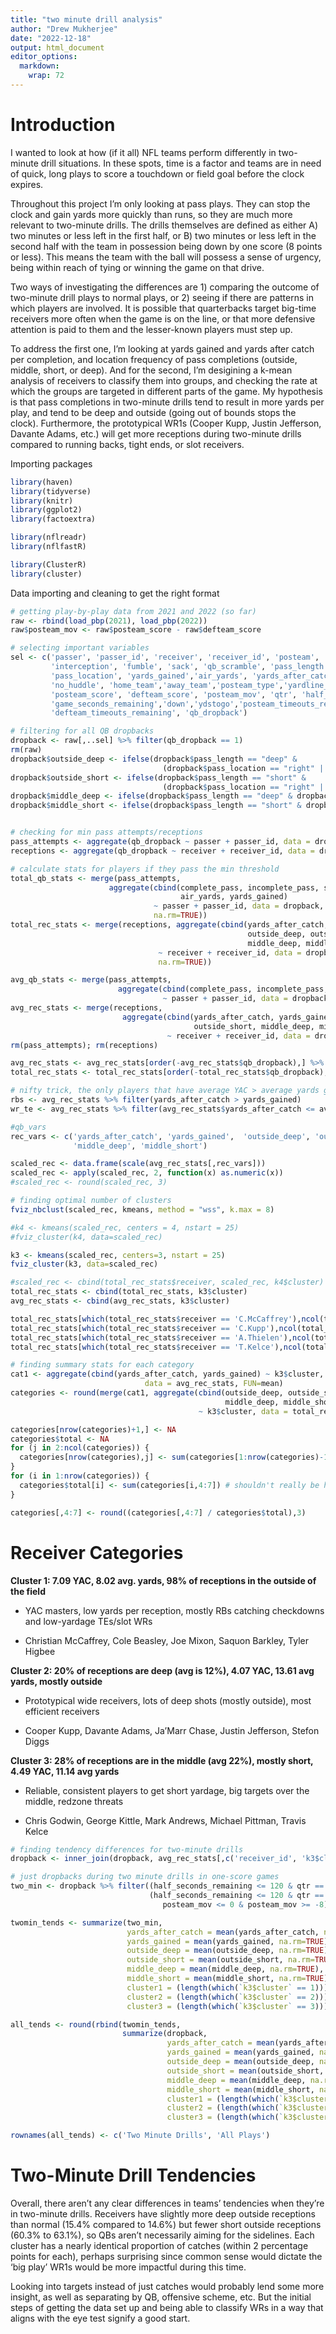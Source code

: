 ---
title: "two minute drill analysis"
author: "Drew Mukherjee"
date: "2022-12-18"
output: html_document
editor_options: 
  markdown: 
    wrap: 72
---

# Introduction

I wanted to look at how (if it all) NFL teams perform differently in two-minute drill situations. In these spots, time is a factor and teams are in need of quick, long plays to score a touchdown or field goal before the clock expires. 

Throughout this project I'm only looking at pass plays. They can stop the clock and gain yards more quickly than runs, so they are much more relevant to two-minute drills. The drills themselves are defined as either A) two minutes or less left in the first half, or B) two minutes or less left in the second half with the team in possession being down by one score (8 points or less). This means the team with the ball will possess a sense of urgency, being within reach of tying or winning the game on that drive.

Two ways of investigating the differences are 1) comparing the outcome of two-minute drill plays to normal plays, or 2) seeing if there are patterns in which players are involved. It is possible that quarterbacks target big-time receivers more often when the game is on the line, or that more defensive attention is paid to them and the lesser-known players must step up. 

To address the first one, I'm looking at yards gained and yards after catch per completion, and location frequency of pass completions (outside, middle, short, or deep). And for the second, I'm desigining a k-mean analysis of receivers to classify them into groups, and checking the rate at which the groups are targeted in different parts of the game. My hypothesis is that pass completions in two-minute drills tend to result in more yards per play, and tend to be deep and outside (going out of bounds stops the clock). Furthermore, the prototypical WR1s (Cooper Kupp, Justin Jefferson, Davante Adams, etc.) will get more receptions during two-minute drills compared to running backs, tight ends, or slot receivers.


Importing packages

```{r packages}
library(haven)
library(tidyverse)
library(knitr)
library(ggplot2)
library(factoextra)

library(nflreadr)
library(nflfastR)

library(ClusterR)
library(cluster)
```

Data importing and cleaning to get the right format

```{r setup}
# getting play-by-play data from 2021 and 2022 (so far)
raw <- rbind(load_pbp(2021), load_pbp(2022))
raw$posteam_mov <- raw$posteam_score - raw$defteam_score

# selecting important variables
sel <- c('passer', 'passer_id', 'receiver', 'receiver_id', 'posteam', 'complete_pass', 'incomplete_pass', 
         'interception', 'fumble', 'sack', 'qb_scramble', 'pass_length',
         'pass_location', 'yards_gained','air_yards', 'yards_after_catch', 'shotgun', 
         'no_huddle', 'home_team','away_team','posteam_type','yardline_100',
         'posteam_score', 'defteam_score', 'posteam_mov', 'qtr', 'half_seconds_remaining', 
         'game_seconds_remaining','down','ydstogo','posteam_timeouts_remaining',
         'defteam_timeouts_remaining', 'qb_dropback')

# filtering for all QB dropbacks
dropback <- raw[,..sel] %>% filter(qb_dropback == 1)
rm(raw)
dropback$outside_deep <- ifelse(dropback$pass_length == "deep" & 
                                  (dropback$pass_location == "right" | dropback$pass_location == "left"), 1, 0)
dropback$outside_short <- ifelse(dropback$pass_length == "short" & 
                                  (dropback$pass_location == "right" | dropback$pass_location == "left"), 1, 0)
dropback$middle_deep <- ifelse(dropback$pass_length == "deep" & dropback$pass_location == "middle", 1, 0)
dropback$middle_short <- ifelse(dropback$pass_length == "short" & dropback$pass_location == "middle", 1, 0)


# checking for min pass attempts/receptions
pass_attempts <- aggregate(qb_dropback ~ passer + passer_id, data = dropback, FUN=length) %>% filter(qb_dropback >= 100)
receptions <- aggregate(qb_dropback ~ receiver + receiver_id, data = dropback, FUN=length) %>% filter(qb_dropback >= 50)

# calculate stats for players if they pass the min threshold
total_qb_stats <- merge(pass_attempts,
                      aggregate(cbind(complete_pass, incomplete_pass, shotgun, 
                                      air_yards, yards_gained) 
                                ~ passer + passer_id, data = dropback, FUN=sum, 
                                na.rm=TRUE))
total_rec_stats <- merge(receptions, aggregate(cbind(yards_after_catch, yards_gained, 
                                                     outside_deep, outside_short, 
                                                     middle_deep, middle_short) 
                                 ~ receiver + receiver_id, data = dropback, FUN=sum, 
                                 na.rm=TRUE))

avg_qb_stats <- merge(pass_attempts,
                        aggregate(cbind(complete_pass, incomplete_pass, shotgun, air_yards, yards_gained) 
                                  ~ passer + passer_id, data = dropback, FUN=mean, na.rm=TRUE))
avg_rec_stats <- merge(receptions, 
                         aggregate(cbind(yards_after_catch, yards_gained, outside_deep, 
                                         outside_short, middle_deep, middle_short) 
                                   ~ receiver + receiver_id, data = dropback, FUN=mean, na.rm=TRUE))
rm(pass_attempts); rm(receptions)

avg_rec_stats <- avg_rec_stats[order(-avg_rec_stats$qb_dropback),] %>% mutate_if(is.numeric, ~round(., 3))
total_rec_stats <- total_rec_stats[order(-total_rec_stats$qb_dropback),] %>% mutate_if(is.numeric, ~round(., 3))

# nifty trick, the only players that have average YAC > average yards gained are running backs (and Deebo)
rbs <- avg_rec_stats %>% filter(yards_after_catch > yards_gained)
wr_te <- avg_rec_stats %>% filter(avg_rec_stats$yards_after_catch <= avg_rec_stats$yards_gained)

#qb_vars
rec_vars <- c('yards_after_catch', 'yards_gained',  'outside_deep', 'outside_short', 
              'middle_deep', 'middle_short')

scaled_rec <- data.frame(scale(avg_rec_stats[,rec_vars]))
scaled_rec <- apply(scaled_rec, 2, function(x) as.numeric(x))
#scaled_rec <- round(scaled_rec, 3)

# finding optimal number of clusters
fviz_nbclust(scaled_rec, kmeans, method = "wss", k.max = 8)

#k4 <- kmeans(scaled_rec, centers = 4, nstart = 25)
#fviz_cluster(k4, data=scaled_rec)

k3 <- kmeans(scaled_rec, centers=3, nstart = 25)
fviz_cluster(k3, data=scaled_rec)

#scaled_rec <- cbind(total_rec_stats$receiver, scaled_rec, k4$cluster)
total_rec_stats <- cbind(total_rec_stats, k3$cluster)
avg_rec_stats <- cbind(avg_rec_stats, k3$cluster)

total_rec_stats[which(total_rec_stats$receiver == 'C.McCaffrey'),ncol(total_rec_stats)]
total_rec_stats[which(total_rec_stats$receiver == 'C.Kupp'),ncol(total_rec_stats)]
total_rec_stats[which(total_rec_stats$receiver == 'A.Thielen'),ncol(total_rec_stats)]
total_rec_stats[which(total_rec_stats$receiver == 'T.Kelce'),ncol(total_rec_stats)]

# finding summary stats for each category
cat1 <- aggregate(cbind(yards_after_catch, yards_gained) ~ k3$cluster, 
                              data = avg_rec_stats, FUN=mean)
categories <- round(merge(cat1, aggregate(cbind(outside_deep, outside_short, 
                                                middle_deep, middle_short) 
                                          ~ k3$cluster, data = total_rec_stats, FUN=sum)),2)

categories[nrow(categories)+1,] <- NA
categories$total <- NA
for (j in 2:ncol(categories)) {
  categories[nrow(categories),j] <- sum(categories[1:nrow(categories)-1,j])
}
for (i in 1:nrow(categories)) {
  categories$total[i] <- sum(categories[i,4:7]) # shouldn't really be hardcoded
}

categories[,4:7] <- round((categories[,4:7] / categories$total),3)
```

# Receiver Categories

**Cluster 1: 7.09 YAC, 8.02 avg. yards, 98% of receptions in the outside
of the field**

-   YAC masters, low yards per reception, mostly RBs catching checkdowns and low-yardage TEs/slot WRs

-   Christian McCaffrey, Cole Beasley, Joe Mixon, Saquon Barkley, Tyler Higbee

**Cluster 2: 20% of receptions are deep (avg is 12%), 4.07 YAC, 13.61 avg
yards, mostly outside**

-   Prototypical wide receivers, lots of deep shots (mostly outside), most efficient receivers

-   Cooper Kupp, Davante Adams, Ja'Marr Chase, Justin Jefferson, Stefon
    Diggs

**Cluster 3: 28% of receptions are in the middle (avg 22%), mostly
short, 4.49 YAC, 11.14 avg yards**

-   Reliable, consistent players to get short yardage, big targets over the middle, redzone threats

-   Chris Godwin, George Kittle, Mark Andrews, Michael Pittman, Travis
    Kelce
    
    
```{r twomin}

# finding tendency differences for two-minute drills
dropback <- inner_join(dropback, avg_rec_stats[,c('receiver_id', 'k3$cluster')], by='receiver_id')

# just dropbacks during two minute drills in one-score games
two_min <- dropback %>% filter((half_seconds_remaining <= 120 & qtr == 2) |
                               (half_seconds_remaining <= 120 & qtr == 4 & 
                                  posteam_mov <= 0 & posteam_mov >= -8))

twomin_tends <- summarize(two_min, 
                          yards_after_catch = mean(yards_after_catch, na.rm=TRUE),
                          yards_gained = mean(yards_gained, na.rm=TRUE),
                          outside_deep = mean(outside_deep, na.rm=TRUE),
                          outside_short = mean(outside_short, na.rm=TRUE),
                          middle_deep = mean(middle_deep, na.rm=TRUE),
                          middle_short = mean(middle_short, na.rm=TRUE),
                          cluster1 = (length(which(`k3$cluster` == 1))) / length(`k3$cluster`),
                          cluster2 = (length(which(`k3$cluster` == 2))) / length(`k3$cluster`),
                          cluster3 = (length(which(`k3$cluster` == 3))) / length(`k3$cluster`))

all_tends <- round(rbind(twomin_tends, 
                         summarize(dropback, 
                                   yards_after_catch = mean(yards_after_catch, na.rm=TRUE),
                                   yards_gained = mean(yards_gained, na.rm=TRUE),
                                   outside_deep = mean(outside_deep, na.rm=TRUE),
                                   outside_short = mean(outside_short, na.rm=TRUE),
                                   middle_deep = mean(middle_deep, na.rm=TRUE),
                                   middle_short = mean(middle_short, na.rm=TRUE),
                                   cluster1 = (length(which(`k3$cluster` == 1))) / length(`k3$cluster`),
                                   cluster2 = (length(which(`k3$cluster` == 2))) / length(`k3$cluster`),
                                   cluster3 = (length(which(`k3$cluster` == 3))) / length(`k3$cluster`))), 3)

rownames(all_tends) <- c('Two Minute Drills', 'All Plays')
```

# Two-Minute Drill Tendencies

Overall, there aren't any clear differences in teams' tendencies when they're in two-minute drills. Receivers have slightly more deep outside receptions than normal (15.4% compared to 14.6%) but fewer short outside receptions (60.3% to 63.1%), so QBs aren't necessarily aiming for the sidelines. Each cluster has a nearly identical proportion of catches (within 2 percentage points for each), perhaps surprising since common sense would dictate the 'big play' WR1s would be more impactful during this time.

Looking into targets instead of just catches would probably lend some more insight, as well as separating by QB, offensive scheme, etc. But the initial steps of getting the data set up and being able to classify WRs in a way that aligns with the eye test signify a good start. 
